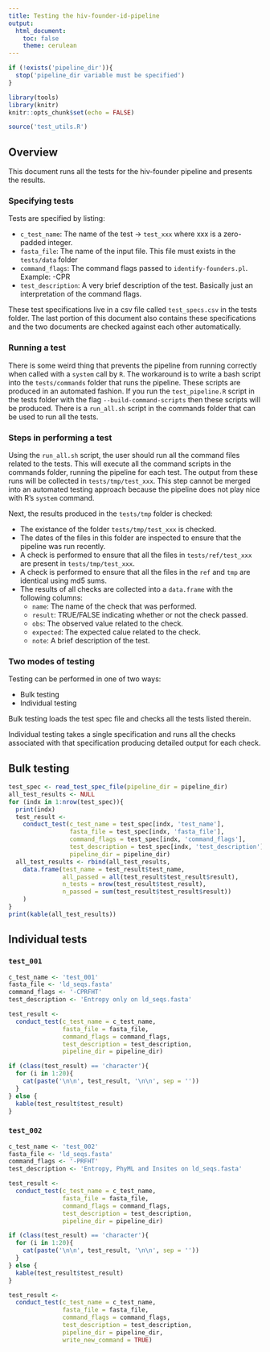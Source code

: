 ```yaml
---
title: Testing the hiv-founder-id-pipeline
output: 
  html_document:
    toc: false
    theme: cerulean
---
```


```r
if (!exists('pipeline_dir')){
  stop('pipeline_dir variable must be specified')
}
```


```r
library(tools)
library(knitr)
knitr::opts_chunk$set(echo = FALSE)

source('test_utils.R')
```

## Overview

This document runs all the tests for the hiv-founder pipeline and presents the
results.

### Specifying tests

Tests are specified by listing:

* `c_test_name`: The name of the test -> `test_xxx` where xxx is a zero-padded
  integer.
* `fasta_file`: The name of the input file. This file must exists in the
  `tests/data` folder
* `command_flags`: The command flags passed to `identify-founders.pl`. Example:
  -CPR
* `test_description`: A very brief description of the test. Basically just an
  interpretation of the command flags.

These test specifications live in a csv file called `test_specs.csv` in the
tests folder. The last portion of this document also contains these
specifications and the two documents are checked against each other
automatically.

### Running a test

There is some weird thing that prevents the pipeline from running correctly
when called with a `system` call by `R`. The workaround is to write a bash
script into the `tests/commands` folder that runs the pipeline. These scripts
are produced in an automated fashion. If you run the `test_pipeline.R` script
in the tests folder with the flag `--build-command-scripts` then these scripts
will be produced. There is a `run_all.sh` script in the commands folder that
can be used to run all the tests.

### Steps in performing a test

Using the `run_all.sh` script, the user should run all the command files
related to the tests. This will execute all the command scripts in the commands
folder, running the pipeline for each test. The output from these runs will be
collected in `tests/tmp/test_xxx`. This step cannot be merged into an automated
testing approach because the pipeline does not play nice with R's `system`
command.

Next, the results produced in the `tests/tmp` folder is checked:

* The existance of the folder `tests/tmp/test_xxx` is checked.
* The dates of the files in this folder are inspected to ensure that the
  pipeline was run recently.
* A check is performed to ensure that all the files in `tests/ref/test_xxx` are
  present in `tests/tmp/test_xxx`.
* A check is performed to ensure that all the files in the `ref` and `tmp` are
  identical using md5 sums.
* The results of all checks are collected into a `data.frame` with the
  following columns:
  - `name`: The name of the check that was performed.
  - `result`: TRUE/FALSE indicating whether or not the check passed.
  - `obs`: The observed value related to the check.
  - `expected`: The expected calue related to the check.
  - `note`: A brief description of the test.

### Two modes of testing

Testing can be performed in one of two ways:

* Bulk testing
* Individual testing

Bulk testing loads the test spec file and checks all the tests listed therein.

Individual testing takes a single specification and runs all the checks
associated with that specification producing detailed output for each check.

## Bulk testing

```r
test_spec <- read_test_spec_file(pipeline_dir = pipeline_dir)
all_test_results <- NULL
for (indx in 1:nrow(test_spec)){
  print(indx)
  test_result <-
    conduct_test(c_test_name = test_spec[indx, 'test_name'],
                 fasta_file = test_spec[indx, 'fasta_file'],
                 command_flags = test_spec[indx, 'command_flags'],
                 test_description = test_spec[indx, 'test_description'],
                 pipeline_dir = pipeline_dir)
  all_test_results <- rbind(all_test_results,
    data.frame(test_name = test_result$test_name,
               all_passed = all(test_result$test_result$result),
               n_tests = nrow(test_result$test_result),
               n_passed = sum(test_result$test_result$result))
    )
}
print(kable(all_test_results))
```


## Individual tests

### `test_001`

```r
c_test_name <- 'test_001'
fasta_file <- 'ld_seqs.fasta'
command_flags <- '-CPRFHT'
test_description <- 'Entropy only on ld_seqs.fasta'
```

```r
test_result <-
  conduct_test(c_test_name = c_test_name,
               fasta_file = fasta_file,
               command_flags = command_flags,
               test_description = test_description,
               pipeline_dir = pipeline_dir)

if (class(test_result) == 'character'){
  for (i in 1:20){
    cat(paste('\n\n', test_result, '\n\n', sep = ''))
  }
} else {
  kable(test_result$test_result)
}
```

### `test_002`

```r
c_test_name <- 'test_002'
fasta_file <- 'ld_seqs.fasta'
command_flags <- '-PRFHT'
test_description <- 'Entropy, PhyML and Insites on ld_seqs.fasta'
```

```r
test_result <-
  conduct_test(c_test_name = c_test_name,
               fasta_file = fasta_file,
               command_flags = command_flags,
               test_description = test_description,
               pipeline_dir = pipeline_dir)

if (class(test_result) == 'character'){
  for (i in 1:20){
    cat(paste('\n\n', test_result, '\n\n', sep = ''))
  }
} else {
  kable(test_result$test_result)
}
```

```r
test_result <-
  conduct_test(c_test_name = c_test_name,
               fasta_file = fasta_file,
               command_flags = command_flags,
               test_description = test_description,
               pipeline_dir = pipeline_dir,
               write_new_command = TRUE)
```
